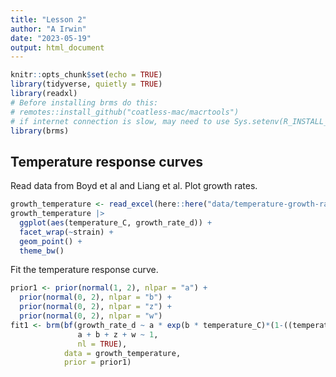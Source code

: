 ```yaml
---
title: "Lesson 2"
author: "A Irwin"
date: "2023-05-19"
output: html_document
---
```


```r
knitr::opts_chunk$set(echo = TRUE)
library(tidyverse, quietly = TRUE)
library(readxl)
# Before installing brms do this:
# remotes::install_github("coatless-mac/macrtools")
# if internet connection is slow, may need to use Sys.setenv(R_INSTALL_PACKAGES_ELAPSED_TIMEOUT = "5m")
library(brms)
```

## Temperature response curves

Read data from Boyd et al and Liang et al. Plot growth rates.

```r
growth_temperature <- read_excel(here::here("data/temperature-growth-rate.xlsx"))
growth_temperature |> 
  ggplot(aes(temperature_C, growth_rate_d)) +
  facet_wrap(~strain) + 
  geom_point() + 
  theme_bw()
```


Fit the temperature response curve.

```r
prior1 <- prior(normal(1, 2), nlpar = "a") +
  prior(normal(0, 2), nlpar = "b") +
  prior(normal(0, 2), nlpar = "z") + 
  prior(normal(0, 2), nlpar = "w")
fit1 <- brm(bf(growth_rate_d ~ a * exp(b * temperature_C)*(1-((temperature_C - z)/(w/2))^2), 
               a + b + z + w ~ 1,
               nl = TRUE),
            data = growth_temperature, 
            prior = prior1)

```
